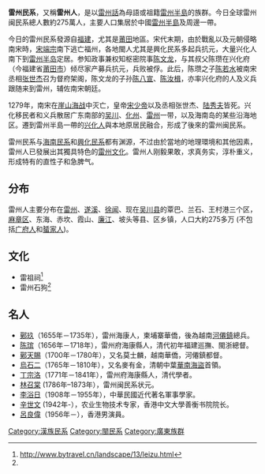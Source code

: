 {{unreferenced|time=2015-02-22T15:29:24+00:00}}
{{Infobox Ethnic group
|group=雷州民系
|image= {{image array|perrow=3|width=85|height=105
| image1 = Tượng Mạc Cửu.jpg| caption1 = [[鄚玖|鄚玖]]
| image2 = LeeYuRi.jpg| caption2 = [[李浴日|李浴日]]
| image3 = 呂良偉_(Ray_Lui).jpg| caption3 = [[呂良偉|呂良偉]]
}}
|poptime= 275萬人
|popplace=[[中國大陸|中國大陸]]（[[雷州半島|雷州半島]]及周邊地區）、[[香港|香港]]、[[東南亞|東南亞]]、[[美国|美国]]
|langs=[[閩語|閩語]][[雷州話|雷州話]]、（海外）當地國家或地區的語言
|rels=大部分為[[漢傳佛教|漢傳佛教]]、[[儒教_(宗教)|儒教]]、[[道教|道教]]、[[中国民間信仰|中国民間信仰]]。相對少數的其他[[宗教|宗教]]人口。
|related=其他[[閩民系|閩民系]]（特别是[[兴化民系|興化人]]和[[琼文民系|瓊文人]]）}}

'''雷州民系'''，又稱'''雷州人'''，是以[[雷州話|雷州話]]為母語或祖籍[[雷州半島|雷州半島]]的族群。今日全球雷州闽民系總人數約275萬人，主要人口集居於中國[[雷州半島|雷州半島]]及周邊一帶。

今日的雷州民系發源自[[福建|福建]]，尤其是[[莆田|莆田]]地區。宋代末期，由於戰亂以及元朝侵略南宋時，[[宋端宗|宋端宗]]南下逃亡福州，各地閩人尤其是興化民系多起兵抗元，大量兴化人南下到[[雷州半岛|雷州半岛]]定居。参知政事兼权知枢密院事[[陈文龙|陈文龙]]，与其叔父陈瓒在兴化府（今福建省[[莆田市|莆田市]]）倾尽家产募兵抗元，兵败被俘。此后，陈瓒之子[[陈若水|陈若水]]被南宋丞相[[张世杰|张世杰]]召为督府架阁，陈文龙的子孙[[陈八宣|陈八宣]]、[[陈汝楫|陈汝楫]]，亦率兴化府的人及义兵跟随来到雷州，辅佐南宋朝廷。

1279年，南宋在[[崖山海战|崖山海战]]中灭亡，皇帝[[宋少帝|宋少帝]]以及丞相张世杰、[[陆秀夫|陆秀夫]]皆死。兴化移民者和义兵散居广东南部的[[吴川|吴川]]、[[化州|化州]]、[[雷州|雷州]]一带，以及海南岛的某些沿海地区。遷到雷州半島一帶的[[兴化人|兴化人]]與本地原居民融合，形成了後來的雷州闽民系。

雷州民系与[[海南民系|海南民系]]和[[興化民系|興化民系]]都有渊源，不过由於當地的地理環境和其他因素，雷州人已發展出其獨具特色的[[雷州文化|雷州文化]]。雷州人刚毅果敢，求真务实，淳朴重义，形成特有的直性子和急脾气。

==分布==
{{主|雷州半島}}
雷州人主要分布在[[雷州|雷州]]、[[遂溪|遂溪]]、[[徐闻|徐闻]]、现在[[吴川县|吴川县]]的覃巴、兰石、王村港三个区，[[麻章区|麻章区]]、东海、赤坎、霞山、[[廉江|廉江]]、坡头等县、区乡镇，人口大約275多万 (不包括[[广府人|广府人]]和[[蜑家人|蜑家人]])。

==文化==
*雷祖祠<ref name=loi>http://www.bytravel.cn/landscape/13/leizu.html</ref>
*雷州石狗<ref name=loi></ref>

==名人==

*[[鄚玖|鄚玖]]（1655年－1735年），雷州海康人，柬埔寨華僑，後為越南[[河僊鎮|河僊鎮]]總兵。
*[[陈瑸|陈瑸]]（1656年－1718年），雷州府海康縣人，清代初年福建巡撫、閩浙總督。
*[[鄚天賜|鄚天賜]]（1700年－1780年），又名莫士麟，越南華僑，河僊鎮都督。
*[[烏石二|烏石二]]（1765年－1810年），又名麥有金，清朝中葉[[華南海盜|華南海盜]]首領。
*[[丁宗洛|丁宗洛]]（1771年－1841年），雷州府海康縣人，清代學者。
*[[林召棠|林召棠]] (1786年–1873年），雷州闽民系状元。
*[[李浴日|李浴日]]（1908年－1955年），中華民國近代著名軍事學家。
*[[辛世文|辛世文]] (1942年-），农业生物技术专家，香港中文大學善衡书院院长。
*[[呂良偉|呂良偉]]（1956年－），香港男演員。

{{漢族民系}}
{{广东诸民系}}

[[Category:漢族民系|Category:漢族民系]]
[[Category:閩民系|Category:閩民系]]
[[Category:廣東族群|Category:廣東族群]]